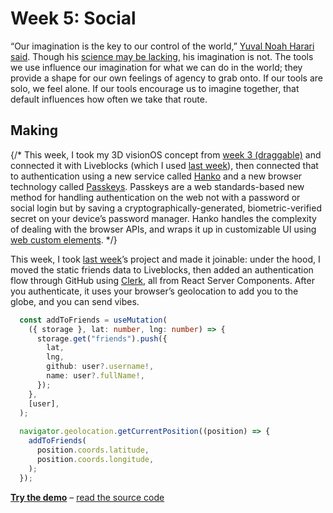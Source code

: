 # Week 5: Social 

“Our imagination is the key to our control of the world,” [Yuval Noah Harari said](https://www.youtube.com/watch?v=b5_W2ecr0r4). Though his [science may be lacking](https://www.currentaffairs.org/2022/07/the-dangerous-populist-science-of-yuval-noah-harari), his imagination is not. The tools we use influence our imagination for what we can do in the world; they provide a shape for our own feelings of agency to grab onto. If our tools are solo, we feel alone. If our tools encourage us to imagine together, that default influences how often we take that route.

## Making

{/* This week, I took my 3D visionOS concept from [week 3 (draggable)](/2024-02-15_shm_week_3_draggable) and connected it with Liveblocks (which I used [last week](/2024-02-21_shm_week_4_shareable)), then connected that to authentication using a new service called [Hanko](https://www.hanko.io) and a new browser technology called [Passkeys](https://www.passkeys.io). Passkeys are a web standards-based new method for handling authentication on the web not with a password or social login but by saving a cryptographically-generated, biometric-verified secret on your device’s password manager. Hanko handles the complexity of dealing with the browser APIs, and wraps it up in customizable UI using [web custom elements](https://developer.mozilla.org/en-US/docs/Web/API/Web_components/Using_custom_elements). */}

This week, I took [last week](/2024-02-21_shm_week_4_shareable)’s project and made it joinable: under the hood, I moved the static friends data to Liveblocks, then added an authentication flow through GitHub using [Clerk](https://clerk.com), all from React Server Components. After you authenticate, it uses your browser’s geolocation to add you to the globe, and you can send vibes.

```typescript
  const addToFriends = useMutation(
    ({ storage }, lat: number, lng: number) => {
      storage.get("friends").push({
        lat,
        lng,
        github: user?.username!,
        name: user?.fullName!,
      });
    },
    [user],
  );
  
  navigator.geolocation.getCurrentPosition((position) => {
    addToFriends(
      position.coords.latitude,
      position.coords.longitude,
    );
  });
```

[**Try the demo**](https://shm.vercel.app/5) – [read the source code](https://github.com/lachlanjc/shared-minds/blob/main/app/5/page.tsx)
